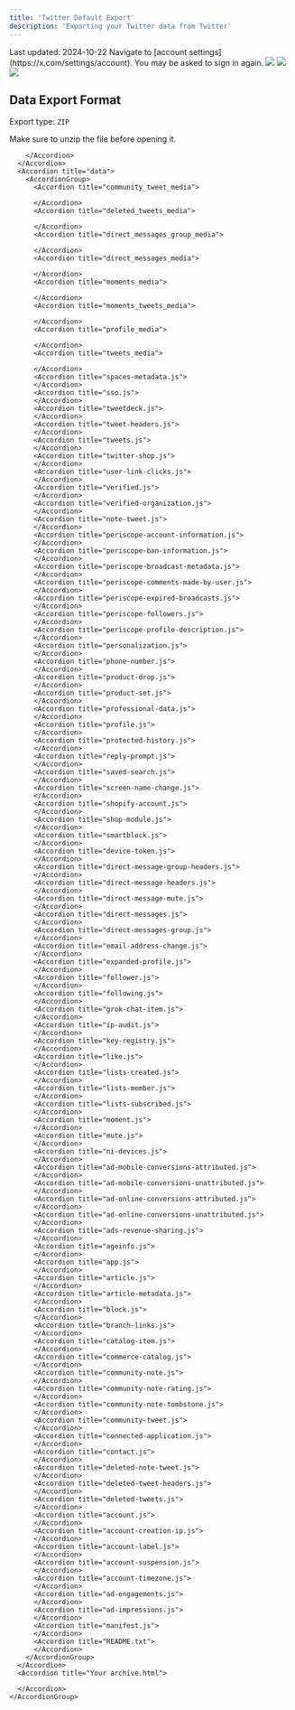 ```yaml
---
title: 'Twitter Default Export'
description: 'Exporting your Twitter data from Twitter'
---
```

<Check>
Last updated: 2024-10-22
</Check>
<Steps>
  <Step title="Go to your account settings and click on 'Download an archive of your data'">
    Navigate to [account settings](https://x.com/settings/account). You may be asked to sign in again.
    <Frame>
      <img src="/images/social-media/twitter/default/step1.png" />
    </Frame>
  </Step>
  <Step title="Click on 'Download your data'">
    <Frame>
      <img src="/images/social-media/twitter/default/step2.png" />
    </Frame>
  </Step>
  <Step title="Wait for the archive to be ready (may take up to a day) and download it">
    <Frame>
      <img src="/images/social-media/twitter/default/step3.png" />
    </Frame>
  </Step>
</Steps>

## Data Export Format

Export type: `ZIP`

<Info>
  Make sure to unzip the file before opening it.
</Info>

<AccordionGroup>
  <Accordion title="Twitter Data Export Folder">
    <AccordionGroup>
      <Accordion title="assets">
        <Accordion title="fonts">
        </Accordion>
        <Accordion title="images">
        </Accordion>
        <Accordion title="js">

        </Accordion>
      </Accordion>
      <Accordion title="data">
        <AccordionGroup>
          <Accordion title="community_tweet_media">
     
          </Accordion>
          <Accordion title="deleted_tweets_media">
        
          </Accordion>
          <Accordion title="direct_messages_group_media">
         
          </Accordion>
          <Accordion title="direct_messages_media">
            
          </Accordion>
          <Accordion title="moments_media">
            
          </Accordion>
          <Accordion title="moments_tweets_media">
            
          </Accordion>
          <Accordion title="profile_media">
            
          </Accordion>
          <Accordion title="tweets_media">
            
          </Accordion>
          <Accordion title="spaces-metadata.js">
          </Accordion>
          <Accordion title="sso.js">
          </Accordion>
          <Accordion title="tweetdeck.js">
          </Accordion>
          <Accordion title="tweet-headers.js">
          </Accordion>
          <Accordion title="tweets.js">
          </Accordion>
          <Accordion title="twitter-shop.js">
          </Accordion>
          <Accordion title="user-link-clicks.js">
          </Accordion>
          <Accordion title="verified.js">
          </Accordion>
          <Accordion title="verified-organization.js">
          </Accordion>
          <Accordion title="note-tweet.js">
          </Accordion>
          <Accordion title="periscope-account-information.js">
          </Accordion>
          <Accordion title="periscope-ban-information.js">
          </Accordion>
          <Accordion title="periscope-broadcast-metadata.js">
          </Accordion>
          <Accordion title="periscope-comments-made-by-user.js">
          </Accordion>
          <Accordion title="periscope-expired-broadcasts.js">
          </Accordion>
          <Accordion title="periscope-followers.js">
          </Accordion>
          <Accordion title="periscope-profile-description.js">
          </Accordion>
          <Accordion title="personalization.js">
          </Accordion>
          <Accordion title="phone-number.js">
          </Accordion>
          <Accordion title="product-drop.js">
          </Accordion>
          <Accordion title="product-set.js">
          </Accordion>
          <Accordion title="professional-data.js">
          </Accordion>
          <Accordion title="profile.js">
          </Accordion>
          <Accordion title="protected-history.js">
          </Accordion>
          <Accordion title="reply-prompt.js">
          </Accordion>
          <Accordion title="saved-search.js">
          </Accordion>
          <Accordion title="screen-name-change.js">
          </Accordion>
          <Accordion title="shopify-account.js">
          </Accordion>
          <Accordion title="shop-module.js">
          </Accordion>
          <Accordion title="smartblock.js">
          </Accordion>
          <Accordion title="device-token.js">
          </Accordion>
          <Accordion title="direct-message-group-headers.js">
          </Accordion>
          <Accordion title="direct-message-headers.js">
          </Accordion>
          <Accordion title="direct-message-mute.js">
          </Accordion>
          <Accordion title="direct-messages.js">
          </Accordion>
          <Accordion title="direct-messages-group.js">
          </Accordion>
          <Accordion title="email-address-change.js">
          </Accordion>
          <Accordion title="expanded-profile.js">
          </Accordion>
          <Accordion title="follower.js">
          </Accordion>
          <Accordion title="following.js">
          </Accordion>
          <Accordion title="grok-chat-item.js">
          </Accordion>
          <Accordion title="ip-audit.js">
          </Accordion>
          <Accordion title="key-registry.js">
          </Accordion>
          <Accordion title="like.js">
          </Accordion>
          <Accordion title="lists-created.js">
          </Accordion>
          <Accordion title="lists-member.js">
          </Accordion>
          <Accordion title="lists-subscribed.js">
          </Accordion>
          <Accordion title="moment.js">
          </Accordion>
          <Accordion title="mute.js">
          </Accordion>
          <Accordion title="ni-devices.js">
          </Accordion>
          <Accordion title="ad-mobile-conversions-attributed.js">
          </Accordion>
          <Accordion title="ad-mobile-conversions-unattributed.js">
          </Accordion>
          <Accordion title="ad-online-conversions-attributed.js">
          </Accordion>
          <Accordion title="ad-online-conversions-unattributed.js">
          </Accordion>
          <Accordion title="ads-revenue-sharing.js">
          </Accordion>
          <Accordion title="ageinfo.js">
          </Accordion>
          <Accordion title="app.js">
          </Accordion>
          <Accordion title="article.js">
          </Accordion>
          <Accordion title="article-metadata.js">
          </Accordion>
          <Accordion title="block.js">
          </Accordion>
          <Accordion title="branch-links.js">
          </Accordion>
          <Accordion title="catalog-item.js">
          </Accordion>
          <Accordion title="commerce-catalog.js">
          </Accordion>
          <Accordion title="community-note.js">
          </Accordion>
          <Accordion title="community-note-rating.js">
          </Accordion>
          <Accordion title="community-note-tombstone.js">
          </Accordion>
          <Accordion title="community-tweet.js">
          </Accordion>
          <Accordion title="connected-application.js">
          </Accordion>
          <Accordion title="contact.js">
          </Accordion>
          <Accordion title="deleted-note-tweet.js">
          </Accordion>
          <Accordion title="deleted-tweet-headers.js">
          </Accordion>
          <Accordion title="deleted-tweets.js">
          </Accordion>
          <Accordion title="account.js">
          </Accordion>
          <Accordion title="account-creation-ip.js">
          </Accordion>
          <Accordion title="account-label.js">
          </Accordion>
          <Accordion title="account-suspension.js">
          </Accordion>
          <Accordion title="account-timezone.js">
          </Accordion>
          <Accordion title="ad-engagements.js">
          </Accordion>
          <Accordion title="ad-impressions.js">
          </Accordion>
          <Accordion title="manifest.js">
          </Accordion>
          <Accordion title="README.txt">
          </Accordion>
        </AccordionGroup>
      </Accordion>
      <Accordion title="Your archive.html">

      </Accordion>
    </AccordionGroup>
  </Accordion>
</AccordionGroup>
